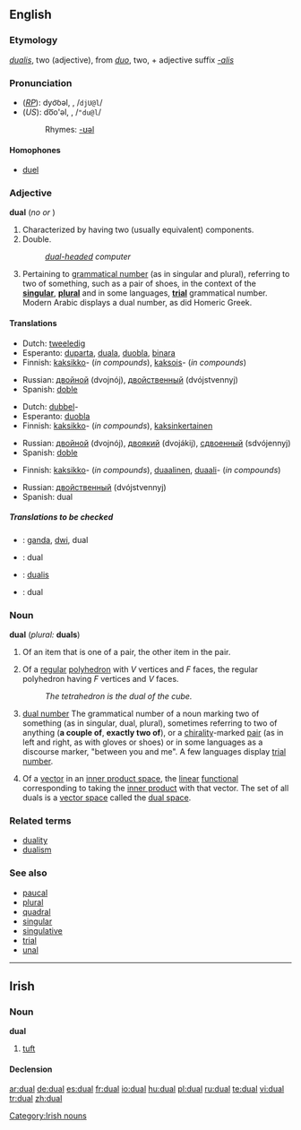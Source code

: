 ==English==

===Etymology===
{{L.}} ''[[dualis]]'', two (adjective), from ''[[duo#Latin|duo]]'', two, + adjective suffix ''[[-alis]]''

===Pronunciation===
*(''[[RP]]''): dyo͝oəl, {{IPAchar|/djʊəl/}}, /<tt>djU@l</tt>/<!--no accent because "dual" is pronounced as one syllable in RP-->
*(''US''): do͞o'əl, {{IPAchar|/ˈduəl/}}, /<tt>"du@l</tt>/
*:Rhymes: [[Rhymes:English:-ʊəl|-ʊəl]]

====Homophones====
*[[duel]]

===Adjective===
'''dual''' (''no {{compar}} or {{superl}}'')

# Characterized by having two (usually equivalent) components.
# Double.
#:''[[dual-headed]] computer''
# {{grammar}} Pertaining to [[grammatical number]] (as in singular and plural), referring to two of something, such as a pair of shoes, in the context of the '''[[singular]]''', '''[[plural]]''' and in some languages, '''[[trial number|trial]]''' grammatical number. Modern Arabic displays a dual number, as did Homeric Greek.

====Translations====
{{trans-top|having two components}}
*Dutch: [[tweeledig]]
*Esperanto: [[duparta]], [[duala]], [[duobla]], [[binara]]
*Finnish: [[kaksikko]]- (''in compounds''), [[kaksois]]- (''in compounds'')
{{trans-mid}}
*Russian: [[двойной]] (dvojnój), [[двойственный]] (dvójstvennyj)
*Spanish: [[doble]]
{{trans-bottom}}

{{trans-top|double}}
*Dutch: [[dubbel]]-
*Esperanto: [[duobla]]
*Finnish: [[kaksikko]]- (''in compounds''), [[kaksinkertainen]]
{{trans-mid}}
*Russian: [[двойной]] (dvojnój), [[двоякий]] (dvojákij), [[сдвоенный]] (sdvójennyj)
*Spanish: [[doble]]
{{trans-bottom}}

{{trans-top|in grammar}}
*Finnish: [[kaksikko]]- (''in compounds''), [[duaalinen]], [[duaali]]- (''in compounds'')
{{trans-mid}}
*Russian: [[двойственный]] (dvójstvennyj)
*Spanish: dual
{{trans-bottom}}

=====Translations to be checked=====
<!--Remove this section once all of the translations below have been moved into the tables above.-->
{{checktrans}}

*{{ttbc|Indonesian}}: [[ganda]], [[dwi]], dual
*{{ttbc|Interlingua}}: dual
*{{ttbc|Latin}}: [[dualis]]
*{{ttbc|Romanian}}: dual

===Noun===
'''dual''' (''plural:'' '''duals''')

# Of an item that is one of a pair, the other item in the pair.
# {{geometry}} Of a [[regular]] [[polyhedron]] with ''V'' vertices and ''F'' faces, the regular polyhedron having ''F'' vertices and ''V'' faces.
#:''The tetrahedron is the dual of the cube.''
# {{grammar}} [[dual number]] The grammatical number of a noun marking two of something (as in singular, dual, plural), sometimes referring to two of anything ('''a couple of''', '''exactly two of'''), or a [[chirality]]-marked  [[pair]] (as in left and right, as with gloves or shoes) or in some languages as a discourse marker, "between you and me". A few languages display [[trial number]].
# {{mathematics}} Of a [[vector]] in an [[inner product space]], the [[linear]] [[functional]] corresponding to taking the [[inner product]] with that vector. The set of all duals is a [[vector space]] called the [[dual space]].

===Related terms===
*[[duality]]
*[[dualism]]

===See also===
*[[paucal]]
*[[plural]]
*[[quadral]]
*[[singular]]
*[[singulative]]
*[[trial]]
*[[unal]]

----

==Irish==

===Noun===
'''dual''' {{m}}

# [[tuft]]

====Declension====
{{ga noun m1|d|ual|uail}}

[[Category:Irish nouns]]

[[ar:dual]]
[[de:dual]]
[[es:dual]]
[[fr:dual]]
[[io:dual]]
[[hu:dual]]
[[pl:dual]]
[[ru:dual]]
[[te:dual]]
[[vi:dual]]
[[tr:dual]]
[[zh:dual]]